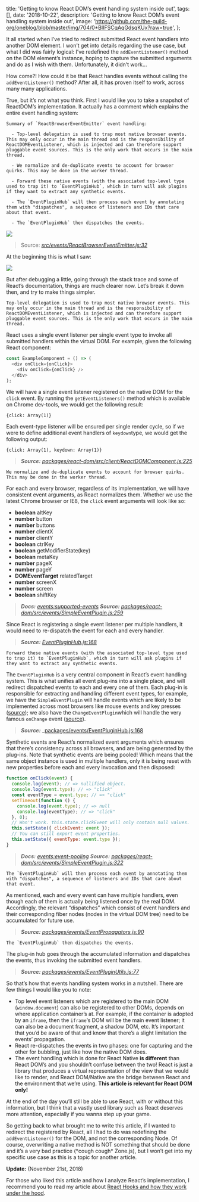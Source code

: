 
  title: 'Getting to know React DOM’s event handling system inside out',
  tags: [],
  date: '2018-10-22',
  description: 'Getting to know React DOM’s event handling system inside out',
  image:
    'https://github.com/the-guild-org/oneblog/blob/master/img/704/0*BlIFSCqAqGdsqKUx?raw=true',
};


It all started when I’ve tried to redirect submitted React event handlers into another DOM element. I won’t get into details regarding the use case, but what I did was fairly logical: I’ve redefined the `addEventListener()` method on the DOM element’s instance, hoping to capture the submitted arguments and do as I wish with them. Unfortunately, it didn’t work…

How come?! How could it be that React handles events without calling the `addEventListener()` method? After all, it has proven itself to work, across many many applications.

True, but it’s not what you think. First I would like you to take a snapshot of ReactDOM’s implementation. It actually has a comment which explains the entire event handling system:

```
Summary of `ReactBrowserEventEmitter` event handling:
```

```
  - Top-level delegation is used to trap most native browser events. This may only occur in the main thread and is the responsibility of ReactDOMEventListener, which is injected and can therefore support pluggable event sources. This is the only work that occurs in the main thread.
```

```
  - We normalize and de-duplicate events to account for browser quirks. This may be done in the worker thread.
```

```
  - Forward these native events (with the associated top-level type used to trap it) to `EventPluginHub`, which in turn will ask plugins if they want to extract any synthetic events.
```

```
  - The `EventPluginHub` will then process each event by annotating them with "dispatches", a sequence of listeners and IDs that care about that event.
```

```
  - The `EventPluginHub` then dispatches the events.
```

![](https://github.com/the-guild-org/oneblog/blob/master/img/704/1*LFM3qo55AbDsmPPLhX9rRA.png?raw=true)

> Source: _[src/events/ReactBrowserEventEmitter.js:32](https://github.com/facebook/react/blob/b87aabdfe1b7461e7331abb3601d9e6bb27544bc/packages/react-dom/src/events/ReactBrowserEventEmitter.js#L32)_

At the beginning this is what I saw:

![](https://github.com/the-guild-org/oneblog/blob/master/img/704/0*ZLL8JTaj3N3-vD0_.jpg?raw=true)

But after debugging a little, going through the stack trace and some of React’s documentation, things are much clearer now. Let’s break it down then, and try to make things simpler.

```
Top-level delegation is used to trap most native browser events. This may only occur in the main thread and is the responsibility of
ReactDOMEventListener, which is injected and can therefore support
pluggable event sources. This is the only work that occurs in the main thread.
```

React uses a single event listener per single event type to invoke all submitted handlers within the virtual DOM. For example, given the following React component:

```javascript
const ExampleComponent = () => (
  <div onClick={onClick}>
    <div onClick={onClick} />
  </div>
);
```

We will have a single event listener registered on the native DOM for the `click` event. By running the `getEventListeners()` method which is available on Chrome dev-tools, we would get the following result:

```
{click: Array(1)}
```

Each event-type listener will be ensured per single render cycle, so if we were to define additional event handlers of `keydown`type, we would get the following output:

```
{click: Array(1), keydown: Array(1)}
```

> **_Source:_** _[packages/react-dom/src/client/ReactDOMComponent.js:225](https://github.com/facebook/react/blob/8a8d973d3cc5623676a84f87af66ef9259c3937c/packages/react-dom/src/client/ReactDOMComponent.js#L225)_

```
We normalize and de-duplicate events to account for browser quirks. This may be done in the worker thread.
```

For each and every browser, regardless of its implementation, we will have consistent event arguments, as React normalizes them. Whether we use the latest Chrome browser or IE8, the `click` event arguments will look like so:

- **boolean** altKey
- **number** button
- **number** buttons
- **number** clientX
- **number** clientY
- **boolean** ctrlKey
- **boolean** getModifierState(key)
- **boolean** metaKey
- **number** pageX
- **number** pageY
- **DOMEventTarget** relatedTarget
- **number** screenX
- **number** screen
- **boolean** shiftKey

> **_Docs:_** _[events:supported-events](https://reactjs.org/docs/events.html#supported-events) **Source:** [packages/react-dom/src/events/SimpleEventPlugin.js:259](https://github.com/facebook/react/blob/master/packages/react-dom/src/events/SimpleEventPlugin.js#L259)_

Since React is registering a single event listener per multiple handlers, it would need to re-dispatch the event for each and every handler.

> **_Source:_** _[EventPluginHub.js:168](https://github.com/facebook/react/blob/b87aabdfe1b7461e7331abb3601d9e6bb27544bc/packages/events/EventPluginHub.js#L168)_

```
Forward these native events (with the associated top-level type used to trap it) to `EventPluginHub`, which in turn will ask plugins if they want to extract any synthetic events.
```

The `EventPluginHub` is a very central component in React’s event handling system. This is what unifies all event plug-ins into a single place, and will redirect dispatched events to each and every one of them. Each plug-in is responsible for extracting and handling different event types, for example, we have the `SimpleEventPlugin` will handle events which are likely to be implemented across most browsers like mouse events and key presses ([source](https://github.com/facebook/react/blob/master/packages/react-dom/src/events/SelectEventPlugin.js)); we also have the `ChangeEventPlugin`which will handle the very famous `onChange` event ([source](https://github.com/facebook/react/blob/master/packages/react-dom/src/events/ChangeEventPlugin.js)).

> **_Source:_** \_[packages/events/EventPluginHub.js:168](https://github.com/facebook/react/blob/b87aabdfe1b7461e7331abb3601d9e6bb27544bc/packages/events/EventPluginHub.js#L168)

Synthetic events are React’s normalized event arguments which ensures that there’s consistency across all browsers, and are being generated by the plug-ins. Note that synthetic events are being pooled! Which means that the same object instance is used in multiple handlers, only it is being reset with new properties before each and every invocation and then disposed:

```javascript
function onClick(event) {
  console.log(event); // => nullified object.
  console.log(event.type); // => "click"
  const eventType = event.type; // => "click"
  setTimeout(function () {
    console.log(event.type); // => null
    console.log(eventType); // => "click"
  }, 0);
  // Won't work. this.state.clickEvent will only contain null values.
  this.setState({ clickEvent: event });
  // You can still export event properties.
  this.setState({ eventType: event.type });
}
```

> **_Docs:_** _[events:event-pooling](https://reactjs.org/docs/events.html#event-pooling) **Source:** [packages/react-dom/src/events/SimpleEventPlugin.js:322](https://github.com/facebook/react/blob/master/packages/react-dom/src/events/SimpleEventPlugin.js#L322)_

```
The `EventPluginHub` will then process each event by annotating them with "dispatches", a sequence of listeners and IDs that care about that event.
```

As mentioned, each and every event can have multiple handlers, even though each of them is actually being listened once by the real DOM. Accordingly, the relevant “dispatches” which consist of event handlers and their corresponding fiber nodes (nodes in the virtual DOM tree) need to be accumulated for future use.

> **_Source:_** _[packages/events/EventPropagators.js:90](https://github.com/facebook/react/blob/b87aabdfe1b7461e7331abb3601d9e6bb27544bc/packages/events/EventPropagators.js#L90)_

```
The `EventPluginHub` then dispatches the events.
```

The plug-in hub goes through the accumulated information and dispatches the events, thus invoking the submitted event handlers.

> **_Source:_** _[packages/events/EventPluginUtils.js:77](https://github.com/facebook/react/blob/b87aabdfe1b7461e7331abb3601d9e6bb27544bc/packages/events/EventPluginUtils.js#L77)_

So that’s how that events handling system works in a nutshell. There are few things I would like you to note:

- Top level event listeners which are registered to the main DOM (`window.document`) can also be registered to other DOMs, depends on where application container’s at. For example, if the container is adopted by an `iframe`, then the `iframe`‘s DOM will be the main event listener; it can also be a document fragment, a shadow DOM, etc. It’s important that you’d be aware of that and know that there’s a slight limitation the events’ propagation.
- React re-dispatches the events in two phases: one for capturing and the other for bubbling, just like how the native DOM does.
- The event handling which is done for React Native **is different** than React DOM’s and you shouldn’t confuse between the two! React is just a library that produces a virtual representation of the view that we would like to render, and React DOM/Native are the bridge between React and the environment that we’re using. **This article is relevant for React DOM only!**

At the end of the day you’ll still be able to use React, with or without this information, but I think that a vastly used library such as React deserves more attention, especially if you wanna step up your game.

So getting back to what brought me to write this article, if I wanted to redirect the registered by React, all I had to do was redefining the `addEventListener()` for the DOM, and not the corresponding Node. Of course, overwriting a native method is NOT something that should be done and it’s a very bad practice (\*cough cough\* Zone.js), but I won’t get into my specific use case as this is a topic for another article.

**Update:** (November 21st, 2018)

For those who liked this article and how I analyze React’s implementation, I recommend you to read my article about [React Hooks and how they work under the hood](https://medium.com/the-guild/under-the-hood-of-reacts-hooks-system-eb59638c9dba).
